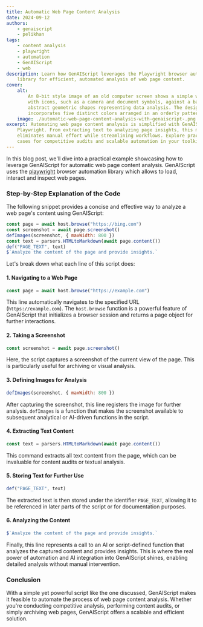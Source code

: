 ```yaml
---
title: Automatic Web Page Content Analysis
date: 2024-09-12
authors:
    - genaiscript
    - pelikhan
tags:
    - content analysis
    - playwright
    - automation
    - GenAIScript
    - web
description: Learn how GenAIScript leverages the Playwright browser automation
    library for efficient, automated analysis of web page content.
cover:
    alt:
        An 8-bit style image of an old computer screen shows a simple web browser
        with icons, such as a camera and document symbols, against a backdrop of
        abstract geometric shapes representing data analysis. The design
        incorporates five distinct colors arranged in an orderly pattern.
    image: ./automatic-web-page-content-analysis-with-genaiscript-.png
excerpt: Automating web page content analysis is simplified with GenAIScript and
    Playwright. From extracting text to analyzing page insights, this method
    eliminates manual effort while streamlining workflows. Explore practical use
    cases for competitive audits and scalable automation in your toolkit.
---
```



<BlogNarration />

In this blog post, we'll dive into a practical example showcasing how to leverage GenAIScript for automatic web page content analysis. GenAIScript uses the [playwright](https://playwright.dev/) browser automation library which allows to load, interact and inspect web pages.

### Step-by-Step Explanation of the Code

The following snippet provides a concise and effective way to analyze a web page's content using GenAIScript:

```javascript
const page = await host.browse("https://bing.com")
const screenshot = await page.screenshot()
defImages(screenshot, { maxWidth: 800 })
const text = parsers.HTMLtoMarkdown(await page.content())
def("PAGE_TEXT", text)
$`Analyze the content of the page and provide insights.`
```

Let's break down what each line of this script does:

#### 1. Navigating to a Web Page

```javascript
const page = await host.browse("https://example.com")
```

This line automatically navigates to the specified URL (`https://example.com`). The `host.browse` function is a powerful feature of GenAIScript that initializes a browser session and returns a page object for further interactions.

#### 2. Taking a Screenshot

```javascript
const screenshot = await page.screenshot()
```

Here, the script captures a screenshot of the current view of the page. This is particularly useful for archiving or visual analysis.

#### 3. Defining Images for Analysis

```javascript
defImages(screenshot, { maxWidth: 800 })
```

After capturing the screenshot, this line registers the image for further analysis. `defImages` is a function that makes the screenshot available to subsequent analytical or AI-driven functions in the script.

#### 4. Extracting Text Content

```javascript
const text = parsers.HTMLtoMarkdown(await page.content())
```

This command extracts all text content from the page, which can be invaluable for content audits or textual analysis.

#### 5. Storing Text for Further Use

```javascript
def("PAGE_TEXT", text)
```

The extracted text is then stored under the identifier `PAGE_TEXT`, allowing it to be referenced in later parts of the script or for documentation purposes.

#### 6. Analyzing the Content

```javascript
$`Analyze the content of the page and provide insights.`
```

Finally, this line represents a call to an AI or script-defined function that analyzes the captured content and provides insights. This is where the real power of automation and AI integration into GenAIScript shines, enabling detailed analysis without manual intervention.

### Conclusion

With a simple yet powerful script like the one discussed, GenAIScript makes it feasible to automate the process of web page content analysis. Whether you're conducting competitive analysis, performing content audits, or simply archiving web pages, GenAIScript offers a scalable and efficient solution.
